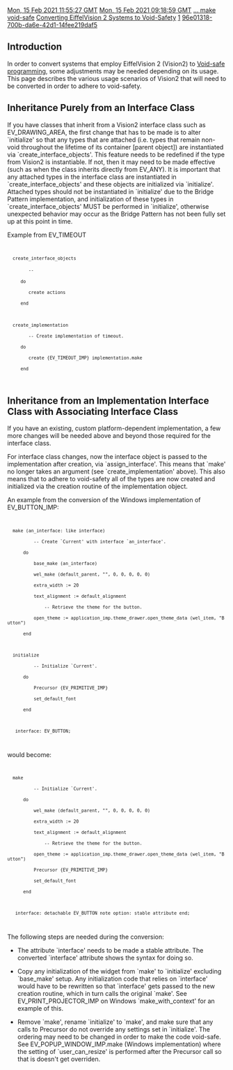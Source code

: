 [[Property:modification_date|Mon, 15 Feb 2021 11:55:27 GMT]]
[[Property:publication_date|Mon, 15 Feb 2021 09:18:59 GMT]]
[[Property:link_title|... make void-safe]]
[[Property:title|Converting EiffelVision 2 Systems to Void-Safety]]
[[Property:weight|1]]
[[Property:uuid|96e01318-700b-da6e-42d1-14fee219daf5]]
==Introduction==

In order to convert systems that employ EiffelVision 2 (Vision2) to [[Void-safe Programming in Eiffel|Void-safe programming]], some adjustments may be needed depending on its usage.  This page describes the various usage scenarios of Vision2 that will need to be converted in order to adhere to void-safety.
<!--break-->
==Inheritance Purely from an Interface Class==

If you have classes that inherit from a Vision2 interface class such as EV_DRAWING_AREA, the first change that has to be made is to alter <eiffel>`initialize'</eiffel> so that any types that are attached (i.e. types that remain non-void throughout the lifetime of its container [parent object]) are instantiated via <eiffel>`create_interface_objects'</eiffel>.  This feature needs to be redefined if the type from Vision2 is instantiable.  If not, then it may need to be made effective (such as when the class inherits directly from EV_ANY).  It is important that any attached types in the interface class are instantiated in <eiffel>`create_interface_objects'</eiffel> and these objects are initialized via <eiffel>`initialize'</eiffel>.  Attached types should not be instantiated in <eiffel>`initialize'</eiffel> due to the Bridge Pattern implementation, and initialization of these types in <eiffel>`create_interface_objects'</eiffel> MUST be performed in <eiffel>`initialize'</eiffel>, otherwise unexpected behavior may occur as the Bridge Pattern has not been fully set up at this point in time.

Example from EV_TIMEOUT
<code>
   create_interface_objects
         -- <Precursor>
      do
         create actions
      end
   
   create_implementation
         -- Create implementation of timeout.
      do
         create {EV_TIMEOUT_IMP} implementation.make
      end
</code>


==Inheritance from an Implementation Interface Class with Associating Interface Class==

If you have an existing, custom platform-dependent implementation, a few more changes will be needed above and beyond those required for the interface class.

For interface class changes, now the interface object is passed to the implementation after creation, via <eiffel>`assign_interface'</eiffel>.  This means that <eiffel>`make'</eiffel> no longer takes an argument (see <eiffel>`create_implementation'</eiffel> above).  This also means that to adhere to void-safety all of the types are now created and initialized via the creation routine of the implementation object.

An example from the conversion of the Windows implementation of EV_BUTTON_IMP:

<code>
   make (an_interface: like interface) 
           -- Create `Current' with interface `an_interface'. 
       do 
           base_make (an_interface) 
           wel_make (default_parent, "", 0, 0, 0, 0, 0) 
           extra_width := 20 
           text_alignment := default_alignment 
               -- Retrieve the theme for the button. 
           open_theme := application_imp.theme_drawer.open_theme_data (wel_item, "Button") 
       end 

   initialize 
           -- Initialize `Current'. 
       do 
           Precursor {EV_PRIMITIVE_IMP} 
           set_default_font 
       end

    interface: EV_BUTTON;
</code>

would become: 

<code>
   make 
           -- Initialize `Current'. 
       do 
           wel_make (default_parent, "", 0, 0, 0, 0, 0) 
           extra_width := 20 
           text_alignment := default_alignment 
               -- Retrieve the theme for the button. 
           open_theme := application_imp.theme_drawer.open_theme_data (wel_item, "Button") 
           Precursor {EV_PRIMITIVE_IMP} 
           set_default_font 
       end

    interface: detachable EV_BUTTON note option: stable attribute end;
</code>

The following steps are needed during the conversion:

* The attribute <eiffel>`interface'</eiffel> needs to be made a stable attribute.  The converted <eiffel>`interface'</eiffel> attribute shows the syntax for doing so.

* Copy any initialization of the widget from <eiffel>`make'</eiffel> to <eiffel>`initialize'</eiffel> excluding <eiffel>`base_make'</eiffel> setup.  Any initialization code that relies on <eiffel>`interface'</eiffel> would have to be rewritten so that <eiffel>`interface'</eiffel> gets passed to the new creation routine, which in turn calls the original <eiffel>`make'</eiffel>.  See <eiffel>EV_PRINT_PROJECTOR_IMP</eiffel> on Windows <eiffel>`make_with_context'</eiffel> for an example of this.

* Remove <eiffel>`make'</eiffel>, rename <eiffel>`initialize'</eiffel> to <eiffel>`make'</eiffel>, and make sure that any calls to Precursor do not override any settings set in <eiffel>`initialize'</eiffel>.  The ordering may need to be changed in order to make the code void-safe.  See <eiffel>EV_POPUP_WINDOW_IMP.make</eiffel> (Windows implementation) where the setting of <eiffel>`user_can_resize'</eiffel> is performed after the Precursor call so that is doesn't get overriden.


{{SeeAlso|[[Void-Safe Programming in Eiffel]]}}

